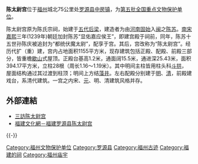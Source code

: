 {{unreferenced|time=2012-2-15}} 

{{文物保护单位
|级别 = 全国
|名称 = 陈太尉宫
|编号 = 5-326
|分类 = 古建筑
|时代 = [[宋朝|宋]]至[[清朝|清]]
|所在 = [[福建省|福建省]][[罗源县|罗源县]]
|坐标 = {{coord|26.602117|||N|119.432069|||E|display=inline,title}}
|登录 = 2001年
|Cat = 福建全国重点文物保护单位
}}

'''陈太尉宫'''位于[[福州|福州]]城北75公里处[[罗源县|罗源县]][[中房镇|中房镇]]，为[[第五批全国重点文物保护单位|第五批全国重点文物保护单位]]。

陈太尉宫原为陈氏宗祠，始建于[[五代|五代]][[后梁|后梁]]，建造者为由[[河南|河南]][[固始|固始]]入[[福建省|闽]]之[[陈苏_(古代)|陈苏]]。[[南宋|南宋]][[嘉熙|嘉熙]]三年(1239年)朝廷加封陈苏“显佑嘉应侯王”，即建宫殿于祠前，同年，陈苏十五世孙陈庆被追封为“都统伏魔太尉”，配享于宫。其后，宫改称为“陈太尉宫”。经历代扩（重）建，宫内占地面积1155平方米，现存建筑包括正殿、配殿、前殿三部分，皆重檐[[歇山|歇山]]式屋顶。正殿台基高1.2米，通面阔15.5米，通进深25.43米，面积394.17平方米，立柱28根（周长1.16～1.19米）。其中明间主柱皆用柱头科[[斗拱|斗拱]]，屋面结构通过其过渡到柱顶；明间上方结[[藻井|藻井]]。左右配殿分别建于[[明朝|明]]、[[清朝|清]]，前殿建戏台，系清代建筑。一宫之内宋、[[元朝|元]]、明、清建筑风格并存。

==外部連結==
* [http://blog.sina.com.cn/s/blog_91ea73640102va1y.html 三訪陈太尉宫] {{Wayback|url=http://blog.sina.com.cn/s/blog_91ea73640102va1y.html |date=20190713201318 }}
* [http://www.fjcv.org/page167?article_id=461&pagenum=1 福建文化網－福建罗源县陈太尉宫] {{Wayback|url=http://www.fjcv.org/page167?article_id=461&pagenum=1 |date=20200818033940 }}

{{-}}
{{中国木构建筑_(唐-宋)}}
{{福建全国重点文物保护单位}}

[[Category:福州文物保护单位|Category:福州文物保护单位]]
[[Category:罗源县|Category:罗源县]]
[[Category:福州古迹|Category:福州古迹]]
[[Category:福建的祠|Category:福建的祠]]
[[Category:福州庙宇|Category:福州庙宇]]